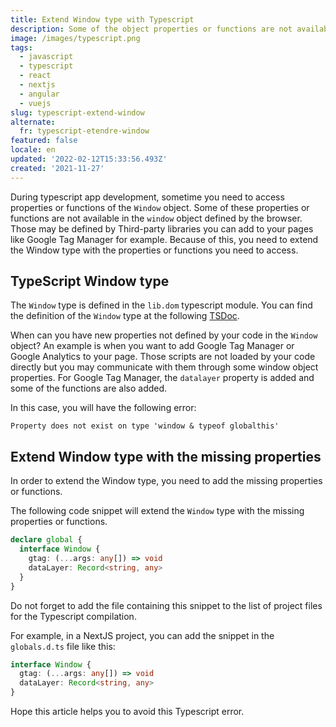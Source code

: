 ```yaml
---
title: Extend Window type with Typescript
description: Some of the object properties or functions are not available in the Typescript Window type. Let see a way to extend the Window type with the missing properties.
image: /images/typescript.png
tags:
  - javascript
  - typescript
  - react
  - nextjs
  - angular
  - vuejs
slug: typescript-extend-window
alternate:
  fr: typescript-etendre-window
featured: false
locale: en
updated: '2022-02-12T15:33:56.493Z'
created: '2021-11-27'
---
```


During typescript app development, sometime you need to access properties or functions of the `Window` object. Some of these properties or functions are not available in the `window` object defined by the browser. Those may be defined by Third-party libraries you can add to your pages like Google Tag Manager for example. Because of this, you need to extend the Window type with the properties or functions you need to access.

## TypeScript Window type

The `Window` type is defined in the `lib.dom` typescript module. You can find the definition of the `Window` type at the following [TSDoc](https://microsoft.github.io/PowerBI-JavaScript/interfaces/_node_modules_typedoc_node_modules_typescript_lib_lib_dom_d_.window.html).

When can you have new properties not defined by your code in the `Window` object? An example is when you want to add Google Tag Manager or Google Analytics to your page. Those scripts are not loaded by your code directly but you may communicate with them through some window object properties. For Google Tag Manager, the `datalayer` property is added and some of the functions are also added.

In this case, you will have the following error:

```
Property does not exist on type 'window & typeof globalthis'
```

## Extend Window type with the missing properties

In order to extend the Window type, you need to add the missing properties or functions.

The following code snippet will extend the `Window` type with the missing properties or functions.

```typescript
declare global {
  interface Window {
    gtag: (...args: any[]) => void
    dataLayer: Record<string, any>
  }
}
```

Do not forget to add the file containing this snippet to the list of project files for the Typescript compilation.

For example, in a NextJS project, you can add the snippet in the `globals.d.ts` file like this:

```typescript
interface Window {
  gtag: (...args: any[]) => void
  dataLayer: Record<string, any>
}
```

Hope this article helps you to avoid this Typescript error.
